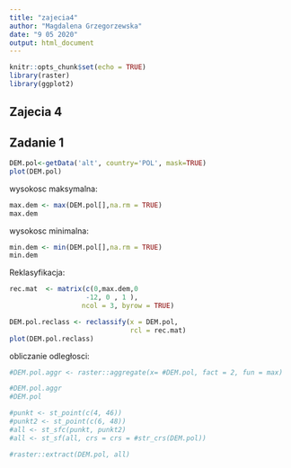 ---
title: "zajecia4"
author: "Magdalena Grzegorzewska"
date: "9 05 2020"
output: html_document
---

```{r setup, include=FALSE}
knitr::opts_chunk$set(echo = TRUE)
library(raster)
library(ggplot2)
```

## Zajecia 4

## Zadanie 1

```{r cars}

DEM.pol<-getData('alt', country='POL', mask=TRUE)
plot(DEM.pol)
```

wysokosc maksymalna:

```{r}
max.dem <- max(DEM.pol[],na.rm = TRUE)
max.dem
```

wysokosc minimalna:

```{r}
min.dem <- min(DEM.pol[],na.rm = TRUE)
min.dem
```

Reklasyfikacja:

```{r}
rec.mat  <- matrix(c(0,max.dem,0
                   -12, 0 , 1 ),
                  ncol = 3, byrow = TRUE)

DEM.pol.reclass <- reclassify(x = DEM.pol,
                              rcl = rec.mat)
plot(DEM.pol.reclass)
```

obliczanie odległosci:

```{r}
#DEM.pol.aggr <- raster::aggregate(x= #DEM.pol, fact = 2, fun = max)

#DEM.pol.aggr
#DEM.pol

#punkt <- st_point(c(4, 46))
#punkt2 <- st_point(c(6, 48))
#all <- st_sfc(punkt, punkt2)
#all <- st_sf(all, crs = crs = #str_crs(DEM.pol))

#raster::extract(DEM.pol, all)

```

